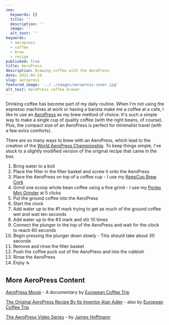 ```yaml
---
seo:
  keywords: []
  title: ''
  description: ''
  image: ''
  alt_text: ''
keywords:
  - aeropress
  - coffee
  - brew
  - recipe
published: true
title: AeroPress
description: Brewing coffee with the AeroPress
date: 2021-04-24
slug: aeropress
featured_image: '../../images/aeropress-cover.jpg'
alt_text: AeroPress coffee brewer
---
```


<section>

Drinking coffee has become part of my daily routine. When I'm not using the espresso machines at work or having a barista make me a coffee at a cafe, I like to use an [AeroPress](https://aeropress.com/product/aeropress-coffee-maker/) as my brew method of choice. It's such a simple way to make a single cup of quality coffee (with the right beans, of course). Plus, the compact size of an AeroPress is perfect for minimalist travel (with a few extra comforts).

There are so many ways to brew with an AeroPress, which lead to the creation of the [World AeroPress Championship](https://www.worldaeropresschampionship.com/). To keep things simple, I've stuck to a slightly modified version of the original recipe that came in the box.

1.  Bring water to a boil
2.  Place the filter in the filter basket and screw it onto the AeroPress
3.  Place the AeroPress on top of a coffee cup - I use my [KeepCup Brew Cork](https://nz.keepcup.com/shop/press)
4.  Grind one scoop whole bean coffee using a fine grind - I use my [Porlex Mini Grinder](https://www.porlexgrinders.com/collections/frontpage/products/porlex-mini-grinder-ii) at 5 clicks
5.  Put the ground coffee into the AeroPress
6.  Start the clock
7.  Add water up to the #1 mark trying to get as much of the ground coffee wet and wait ten seconds
8.  Add water up to the #3 mark and stir 10 times
9.  Connect the plunger to the top of the AeroPress and wait for the clock to reach 60 seconds
10. Begin pressing the plunger down slowly - This should take about 30 seconds
11. Remove and rinse the filter basket
12. Push the coffee puck out of the AeroPress and into the rubbish
13. Rinse the AeroPress
14. Enjoy ☕

## More AeroPress Content

[AeroPress Movie](https://aeropressmovie.com/) - A documentary by [European Coffee Trip](https://europeancoffeetrip.com/)

[The Original AeroPress Recipe By Its Inventor Alan Adler](https://europeancoffeetrip.com/original-aeropress-recipe-inventor-alan-adler/) - also by [European Coffee Trip](https://europeancoffeetrip.com/)

[The AeroPress Video Series](https://twitter.com/jimseven/status/1380554574445088777?s=20) - by [James Hoffmann](https://twitter.com/jimseven)

</section>

